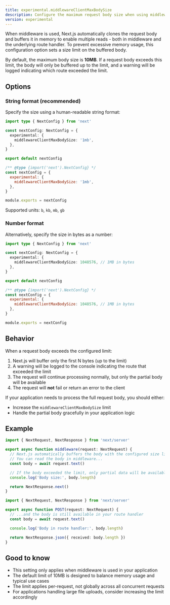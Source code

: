 ```yaml
---
title: experimental.middlewareClientMaxBodySize
description: Configure the maximum request body size when using middleware.
version: experimental
---
```


When middleware is used, Next.js automatically clones the request body and buffers it in memory to enable multiple reads - both in middleware and the underlying route handler. To prevent excessive memory usage, this configuration option sets a size limit on the buffered body.

By default, the maximum body size is **10MB**. If a request body exceeds this limit, the body will only be buffered up to the limit, and a warning will be logged indicating which route exceeded the limit.

## Options

### String format (recommended)

Specify the size using a human-readable string format:

```ts filename="next.config.ts" switcher
import type { NextConfig } from 'next'

const nextConfig: NextConfig = {
  experimental: {
    middlewareClientMaxBodySize: '1mb',
  },
}

export default nextConfig
```

```js filename="next.config.js" switcher
/** @type {import('next').NextConfig} */
const nextConfig = {
  experimental: {
    middlewareClientMaxBodySize: '1mb',
  },
}

module.exports = nextConfig
```

Supported units: `b`, `kb`, `mb`, `gb`

### Number format

Alternatively, specify the size in bytes as a number:

```ts filename="next.config.ts" switcher
import type { NextConfig } from 'next'

const nextConfig: NextConfig = {
  experimental: {
    middlewareClientMaxBodySize: 1048576, // 1MB in bytes
  },
}

export default nextConfig
```

```js filename="next.config.js" switcher
/** @type {import('next').NextConfig} */
const nextConfig = {
  experimental: {
    middlewareClientMaxBodySize: 1048576, // 1MB in bytes
  },
}

module.exports = nextConfig
```

## Behavior

When a request body exceeds the configured limit:

1. Next.js will buffer only the first N bytes (up to the limit)
2. A warning will be logged to the console indicating the route that exceeded the limit
3. The request will continue processing normally, but only the partial body will be available
4. The request will **not** fail or return an error to the client

If your application needs to process the full request body, you should either:

- Increase the `middlewareClientMaxBodySize` limit
- Handle the partial body gracefully in your application logic

## Example

```ts filename="middleware.ts"
import { NextRequest, NextResponse } from 'next/server'

export async function middleware(request: NextRequest) {
  // Next.js automatically buffers the body with the configured size limit
  // You can read the body in middleware...
  const body = await request.text()

  // If the body exceeded the limit, only partial data will be available
  console.log('Body size:', body.length)

  return NextResponse.next()
}
```

```ts filename="app/api/upload/route.ts"
import { NextRequest, NextResponse } from 'next/server'

export async function POST(request: NextRequest) {
  // ...and the body is still available in your route handler
  const body = await request.text()

  console.log('Body in route handler:', body.length)

  return NextResponse.json({ received: body.length })
}
```

## Good to know

- This setting only applies when middleware is used in your application
- The default limit of 10MB is designed to balance memory usage and typical use cases
- The limit applies per-request, not globally across all concurrent requests
- For applications handling large file uploads, consider increasing the limit accordingly
